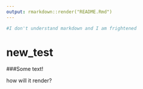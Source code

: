 ```yaml
---
output: rmarkdown::render("README.Rmd") 
---
```


```r
#I don't understand markdown and I am frightened
```

# new_test
###Some text!

how will it render?



